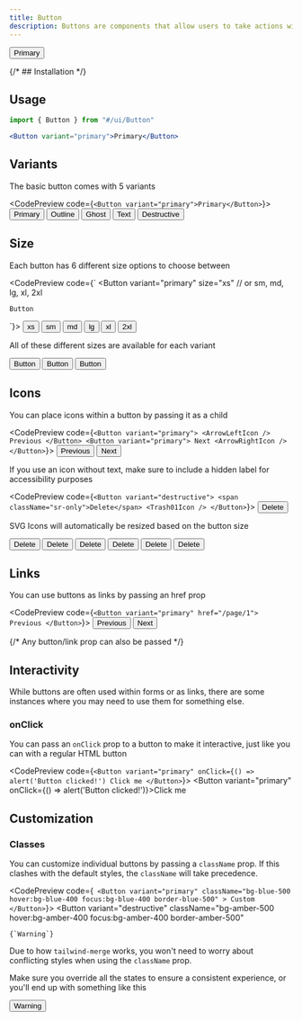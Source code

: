 ```yaml
---
title: Button
description: Buttons are components that allow users to take actions within your website or app.
---
```



<CodePreview>
  <Button variant="primary">Primary</Button>
</CodePreview>

{/* ## Installation */}

## Usage

```jsx
import { Button } from "#/ui/Button"
```

```jsx
<Button variant="primary">Primary</Button>
```

## Variants

The basic button comes with 5 variants

<CodePreview code={`<Button variant="primary">Primary</Button>`}>
  <Button variant="primary">Primary</Button>
  <Button variant="outline">Outline</Button>
  <Button variant="ghost">Ghost</Button>
  <Button variant="text">Text</Button>
  <Button variant="destructive">Destructive</Button>
</CodePreview>

## Size

Each button has 6 different size options to choose between

<CodePreview code={`
  <Button
    variant="primary"
    size="xs" // or sm, md, lg, xl, 2xl
  >
    Button
  </Button>
`}>
  <Button variant="primary" size="xs">xs</Button>
  <Button variant="primary" size="sm">sm</Button>
  <Button variant="primary" size="md">md</Button>
  <Button variant="primary" size="lg">lg</Button>
  <Button variant="primary" size="xl">xl</Button>
  <Button variant="primary" size="2xl">2xl</Button>
</CodePreview>

All of these different sizes are available for each variant

<CodePreview>
  <Button variant="primary" size="xs">Button</Button>
  <Button variant="ghost" size="md">Button</Button>
  <Button variant="destructive" size="xl">Button</Button>
</CodePreview>

## Icons

You can place icons within a button by passing it as a child

<CodePreview code={`
    <Button variant="primary">
      <ArrowLeftIcon /> Previous
    </Button>
    <Button variant="primary">
      Next <ArrowRightIcon />
    </Button>
  `}>
  <Button variant="primary"><ArrowLeftIcon /> Previous</Button>
  <Button variant="primary">Next <ArrowRightIcon /></Button>
</CodePreview>

If you use an icon without text, make sure to include a hidden label for accessibility purposes

<CodePreview code={`
    <Button variant="destructive">
      <span className="sr-only">Delete</span>
      <Trash01Icon />
    </Button>
  `}>
  <Button variant="destructive">
    <span className="sr-only">Delete</span>
    <Trash01Icon />
  </Button>
</CodePreview>

SVG Icons will automatically be resized based on the button size

<CodePreview>
  <Button variant="destructive" size="xs">
    <span className="sr-only">Delete</span>
    <Trash01Icon />
  </Button>
  <Button variant="destructive" size="sm">
    <span className="sr-only">Delete</span>
    <Trash01Icon />
  </Button>
  <Button variant="destructive" size="md">
    <span className="sr-only">Delete</span>
    <Trash01Icon />
  </Button>
  <Button variant="destructive" size="lg">
    <span className="sr-only">Delete</span>
    <Trash01Icon />
  </Button>
  <Button variant="destructive" size="xl">
    <span className="sr-only">Delete</span>
    <Trash01Icon />
  </Button>
  <Button variant="destructive" size="2xl">
    <span className="sr-only">Delete</span>
    <Trash01Icon />
  </Button>
</CodePreview>

## Links

You can use buttons as links by passing an href prop

<CodePreview code={`
    <Button variant="primary" href="/page/1">
      Previous
    </Button>
  `}>
  <Button variant="primary" href="#icons">Previous</Button>
  <Button variant="primary" href="#onclick">Next</Button>
</CodePreview>

{/* Any button/link prop can also be passed */}

## Interactivity

While buttons are often used within forms or as links, there are some instances where you may need to use them for something else.

### onClick

You can pass an `onClick` prop to a button to make it interactive, just like you can with a regular HTML button

<CodePreview code={`<Button variant="primary" onClick={() => alert('Button clicked!')
    Click me
  </Button>`}>
  <Button variant="primary" onClick={() => alert('Button clicked!')}>Click me</Button>
</CodePreview>

## Customization

### Classes

You can customize individual buttons by passing a `className` prop. If this clashes with the default styles, the `className` will take precedence.

<CodePreview code={`
    <Button
      variant="primary"
      className="bg-blue-500 hover:bg-blue-400 focus:bg-blue-400 border-blue-500"
    >
      Custom
    </Button>`}>
  <Button
    variant="destructive"
    className="bg-amber-500 hover:bg-amber-400 focus:bg-amber-400 border-amber-500"
  >
    {`Warning`}
  </Button>
</CodePreview>

Due to how `tailwind-merge` works, you won't need to worry about conflicting styles when using the `className` prop.

Make sure you override all the states to ensure a consistent experience, or you'll end up with something like this

<CodePreview>
  <Button variant="destructive" className="bg-amber-500">Warning</Button>
</CodePreview>

